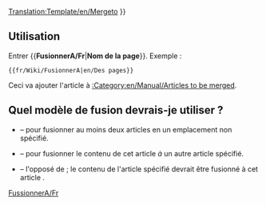 <noinclude>[[Translation:Template/en/Mergeto]]</noinclude>
{{en/Ambox| type  = move
| image = en/Manual/Mergeto.png
| text  =  {{#IF: {{{1|}}} |Il a été suggéré que le contenu de cet article soit <span class="plainlinks">[http://fr.wikipedia.org/wiki/Wikip%C3%A9dia:Pages_%C3%A0_fusionner fusionné]</span> à <!--
                            --> ''[[:{{{1}}}|{{{1}}}]]''. ([[:{{NAMESPACE}} talk:{{{1}}}|Discuster]]) | Aucun non de page n'a été donné. Corrigez cela ou supprimez ce modèle.
}} }}<includeonly>{{{2|[[Category:en/Manual/Articles to be merged|{{PAGENAME}}]]}}}</includeonly><noinclude>

==Utilisation==
Entrer <nowiki>{{</nowiki>'''FusionnerA/Fr'''|'''Nom de la page'''<nowiki>}}</nowiki>. Exemple :
<pre>{{fr/Wiki/FusionnerA|en/Des pages}}</pre>
Ceci va ajouter l'article à [[:Category:en/Manual/Articles to be merged]].

== Quel modèle de fusion devrais-je utiliser ? ==
* {{en/S|fr/Wiki/Fusionner}} &ndash; pour fusionner au moins deux articles en un emplacement non spécifié.
* {{en/S|fr/Wiki/FusionnerA}} &ndash; pour fusionner le contenu de cet article ''à'' un autre article spécifié.
* {{en/S|fr/Wiki/FusionnerDepuis}} &ndash; l'opposé de {{en/S|fr/Wiki/FusionnerA}}; le contenu de l'article spécifié devrait être fusionné à cet article .

[[Category:fr/Manual/Base Set/Infobox|FussionnerA/Fr]]</noinclude>